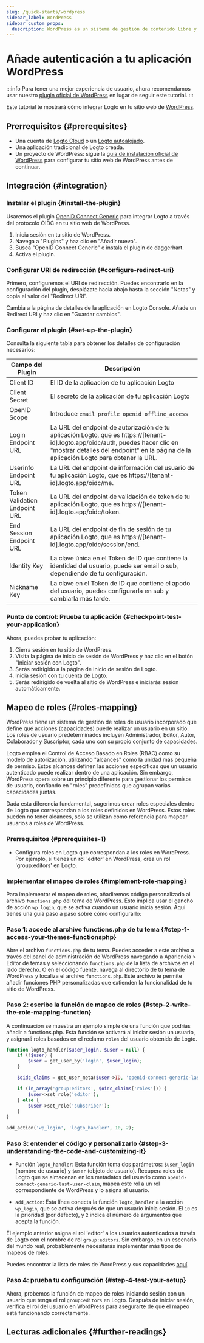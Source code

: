 ```yaml
---
slug: /quick-starts/wordpress
sidebar_label: WordPress
sidebar_custom_props:
  description: WordPress es un sistema de gestión de contenido libre y de código abierto.
---
```



# Añade autenticación a tu aplicación WordPress

:::info
Para tener una mejor experiencia de usuario, ahora recomendamos usar nuestro [plugin oficial de WordPress](../wordpress-plugin/README.mdx) en lugar de seguir este tutorial.
:::

Este tutorial te mostrará cómo integrar Logto en tu sitio web de [WordPress](https://wordpress.org).

## Prerrequisitos \{#prerequisites}

- Una cuenta de [Logto Cloud](https://cloud.logto.io) o un [Logto autoalojado](/introduction/set-up-logto-oss).
- Una aplicación tradicional de Logto creada.
- Un proyecto de WordPress: sigue la [guía de instalación oficial de WordPress](https://wordpress.org/support/article/how-to-install-wordpress/) para configurar tu sitio web de WordPress antes de continuar.

## Integración \{#integration}

### Instalar el plugin \{#install-the-plugin}

Usaremos el plugin [OpenID Connect Generic](https://wordpress.org/plugins/generic-openid-connect/) para integrar Logto a través del protocolo OIDC en tu sitio web de WordPress.

1. Inicia sesión en tu sitio de WordPress.
2. Navega a "Plugins" y haz clic en "Añadir nuevo".
3. Busca "OpenID Connect Generic" e instala el plugin de daggerhart.
4. Activa el plugin.

### Configurar URI de redirección \{#configure-redirect-uri}

Primero, configuremos el URI de redirección. Puedes encontrarlo en la configuración del plugin, desplázate hacia abajo hasta la sección "Notas" y copia el valor del "Redirect URI".

Cambia a la página de detalles de la aplicación en Logto Console. Añade un Redirect URI y haz clic en "Guardar cambios".

### Configurar el plugin \{#set-up-the-plugin}

Consulta la siguiente tabla para obtener los detalles de configuración necesarios:

| Campo del Plugin              | Descripción                                                                                                                                                                                                               |
| ----------------------------- | ------------------------------------------------------------------------------------------------------------------------------------------------------------------------------------------------------------------------- |
| Client ID                     | El ID de la aplicación de tu aplicación Logto                                                                                                                                                                             |
| Client Secret                 | El secreto de la aplicación de tu aplicación Logto                                                                                                                                                                        |
| OpenID Scope                  | Introduce `email profile openid offline_access`                                                                                                                                                                           |
| Login Endpoint URL            | La URL del endpoint de autorización de tu aplicación Logto, que es https://[tenant-id].logto.app/oidc/auth, puedes hacer clic en "mostrar detalles del endpoint" en la página de la aplicación Logto para obtener la URL. |
| Userinfo Endpoint URL         | La URL del endpoint de información del usuario de tu aplicación Logto, que es https://[tenant-id].logto.app/oidc/me.                                                                                                      |
| Token Validation Endpoint URL | La URL del endpoint de validación de token de tu aplicación Logto, que es https://[tenant-id].logto.app/oidc/token.                                                                                                       |
| End Session Endpoint URL      | La URL del endpoint de fin de sesión de tu aplicación Logto, que es https://[tenant-id].logto.app/oidc/session/end.                                                                                                       |
| Identity Key                  | La clave única en el Token de ID que contiene la identidad del usuario, puede ser email o sub, dependiendo de tu configuración.                                                                                           |
| Nickname Key                  | La clave en el Token de ID que contiene el apodo del usuario, puedes configurarla en sub y cambiarla más tarde.                                                                                                           |

### Punto de control: Prueba tu aplicación \{#checkpoint-test-your-application}

Ahora, puedes probar tu aplicación:

1. Cierra sesión en tu sitio de WordPress.
2. Visita la página de inicio de sesión de WordPress y haz clic en el botón "Iniciar sesión con Logto".
3. Serás redirigido a la página de inicio de sesión de Logto.
4. Inicia sesión con tu cuenta de Logto.
5. Serás redirigido de vuelta al sitio de WordPress e iniciarás sesión automáticamente.

## Mapeo de roles \{#roles-mapping}

WordPress tiene un sistema de gestión de roles de usuario incorporado que define qué acciones (capacidades) puede realizar un usuario en un sitio. Los roles de usuario predeterminados incluyen Administrador, Editor, Autor, Colaborador y Suscriptor, cada uno con su propio conjunto de capacidades.

Logto emplea el Control de Acceso Basado en Roles (RBAC) como su modelo de autorización, utilizando "alcances" como la unidad más pequeña de permiso. Estos alcances definen las acciones específicas que un usuario autenticado puede realizar dentro de una aplicación. Sin embargo, WordPress opera sobre un principio diferente para gestionar los permisos de usuario, confiando en "roles" predefinidos que agrupan varias capacidades juntas.

Dada esta diferencia fundamental, sugerimos crear roles especiales dentro de Logto que correspondan a los roles definidos en WordPress. Estos roles pueden no tener alcances, solo se utilizan como referencia para mapear usuarios a roles de WordPress.

### Prerrequisitos \{#prerequisites-1}

- Configura roles en Logto que correspondan a los roles en WordPress. Por ejemplo, si tienes un rol 'editor' en WordPress, crea un rol 'group:editors' en Logto.

### Implementar el mapeo de roles \{#implement-role-mapping}

Para implementar el mapeo de roles, añadiremos código personalizado al archivo `functions.php` del tema de WordPress. Esto implica usar el gancho de acción `wp_login`, que se activa cuando un usuario inicia sesión. Aquí tienes una guía paso a paso sobre cómo configurarlo:

### Paso 1: accede al archivo functions.php de tu tema \{#step-1-access-your-themes-functionsphp}

Abre el archivo `functions.php` de tu tema. Puedes acceder a este archivo a través del panel de administración de WordPress navegando a Apariencia > Editor de temas y seleccionando `functions.php` de la lista de archivos en el lado derecho. O en el código fuente, navega al directorio de tu tema de WordPress y localiza el archivo `functions.php`. Este archivo te permite añadir funciones PHP personalizadas que extienden la funcionalidad de tu sitio de WordPress.

### Paso 2: escribe la función de mapeo de roles \{#step-2-write-the-role-mapping-function}

A continuación se muestra un ejemplo simple de una función que podrías añadir a functions.php. Esta función se activará al iniciar sesión un usuario, y asignará roles basados en el reclamo `roles` del usuario obtenido de Logto.

```php
function logto_handler($user_login, $user = null) {
	if (!$user) {
		$user = get_user_by('login', $user_login);
	}

	$oidc_claims = get_user_meta($user->ID, 'openid-connect-generic-last-user-claim', true);

	if (in_array('group:editors', $oidc_claims['roles'])) {
		$user->set_role('editor');
	} else {
		$user->set_role('subscriber');
	}
}

add_action('wp_login', 'logto_handler', 10, 2);
```

### Paso 3: entender el código y personalizarlo \{#step-3-understanding-the-code-and-customizing-it}

- Función `logto_handler`: Esta función toma dos parámetros: `$user_login` (nombre de usuario) y `$user` (objeto de usuario). Recupera roles de Logto que se almacenan en los metadatos del usuario como `openid-connect-generic-last-user-claim`, mapea este rol a un rol correspondiente de WordPress y lo asigna al usuario.

- `add_action`: Esta línea conecta la función `logto_handler` a la acción `wp_login`, que se activa después de que un usuario inicia sesión. El `10` es la prioridad (por defecto), y `2` indica el número de argumentos que acepta la función.

El ejemplo anterior asigna el rol 'editor' a los usuarios autenticados a través de Logto con el nombre de rol `group:editors`. Sin embargo, en un escenario del mundo real, probablemente necesitarás implementar más tipos de mapeos de roles.

Puedes encontrar la lista de roles de WordPress y sus capacidades [aquí](https://wordpress.org/support/article/roles-and-capabilities/).

### Paso 4: prueba tu configuración \{#step-4-test-your-setup}

Ahora, probemos la función de mapeo de roles iniciando sesión con un usuario que tenga el rol `group:editors` en Logto. Después de iniciar sesión, verifica el rol del usuario en WordPress para asegurarte de que el mapeo está funcionando correctamente.

## Lecturas adicionales \{#further-readings}

<FurtherReadings />
